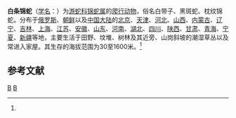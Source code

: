 {{Speciesbox 
| taxon = Elaphe dione
| image = Elaphe_dione.JPG
| authority = (Pallas, 1773)<ref name='id4617'>{{cite web| url =http://www.bioinfo.cn/db05/BjdwSpecies.php?action=view&id=4617| title =白条锦蛇| work =《中国动物物种编目数据库》| publisher =中国科学院微生物研究所| author =中国科学院动物研究所| accessdate =2009-04-11| deadurl =yes| archiveurl =https://web.archive.org/web/20160305082945/http://www.bioinfo.cn/db05/BjdwSpecies.php?action=view&id=4617| archivedate =2016-03-05}}</ref>
}}

'''白条锦蛇'''（[[学名|学名]]：{{lang|la|''Elaphe dione''}}）为[[游蛇科|游蛇科]][[锦蛇属|锦蛇属]]的[[爬行动物|爬行动物]]，俗名白带子、黑斑蛇、枕纹锦蛇。分布于[[俄罗斯|俄罗斯]]、[[朝鲜|朝鲜]]以及[[中国大陆|中国大陆]]的[[北京|北京]]、[[天津|天津]]、[[河北|河北]]、[[山西|山西]]、[[内蒙古|内蒙古]]、[[辽宁|辽宁]]、[[吉林|吉林]]、[[上海|上海]]、[[江苏|江苏]]、[[安徽|安徽]]、[[山东|山东]]、[[河南|河南]]、[[湖北|湖北]]、[[四川|四川]]、[[陕西|陕西]]、[[甘肃|甘肃]]、[[青海|青海]]、[[宁夏|宁夏]]、[[新疆|新疆]]等地，主要生活于田野、坟堆、树林及其近旁、山岗斜坡的潮湿草丛以及常进入家屋。其生存的海拔范围为30至1600米。<ref name='id4617'/>

== 参考文献 ==
{{reflist}}

{{Taxonbar|from=Q533192}}

[[Category:锦蛇属|B]]
[[Category:1773年描述的動物|B]]
